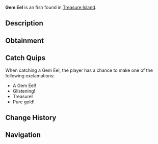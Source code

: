 {{FishInfobox
|image          = Gem Eel.png
|rarity         = Uncommon
|sea            = Second Sea
|location       = [[Treasure Island]]
|sublocation    = 
|sources        = Fishing Rod
|radar_location = 
|xp             = 1600
|weather        = 
|time           = 
|season         = 
|bait           = Seaweed
|base_weight    = 5
|base_value     = 3100
|weight_range   = 3.2
|base_chance    = 64
|base_resil     = 60
}}
'''Gem Eel''' is an {{Rarity|Uncommon}} fish found in [[Treasure Island]].

== Description ==
{{Description|A slithering sparkle, woven from the sea's hidden treasures.|Bestiary Entry}}

== Obtainment ==
{{Description|Hidden where treasure resides.|Bestiary Hint}}
{{Fish Availability|
Treasure Island
|top_rods      = 
Training Rod\79354.54\289053.45;
Trident Rod\67998.91\62677.11;
Leviathan's Fang Rod\64809.17\46946.83;
Flimsy Rod\63334.01\58456.21;
Astralhook Rod\62195.69\74149.96;
Resourceful Rod\48311.51\49281.16;
Firefly Rod\59112.66\59767.42;
Verdant Shear Rod\60307.79\55430.12;
Free Spirit Rod\60293.43\43160.18;
Blazebringer Rod\57336.18\48162.55;
No-Life Rod\55616.23\52177.73;
Seraphic Rod\51834.01\47016.4;
Challenger's Rod\50210.3\46925.41;
Depthseeker Rod\49758.28\47998.44;
Rod Of The Forgotten Fang\49575.51\45110.91;
Avalanche Rod\49143.51\47472.26;
Volcanic Rod\48817.01\46312.44;
Rod Of The Depths\48713.88\44800.54;
Zeus Rod\48593.99\46100.86;
Rod Of The Exalted One\48544.35\42119.71;
Ethereal Prism Rod\47913.25\31290.01;
Steady Rod\40164.95\40682.34
|recommended   = Astralhook Rod
}}

== Catch Quips ==
When catching a Gem Eel, the player has a chance to make one of the following exclamations:
* A Gem Eel!
* Glistening!
* Treasure!
* Pure gold!

== Change History ==
{{Change History|{{subst:Current Version}}}}

== Navigation ==
{{Fish Navbox|Treasure Island}}